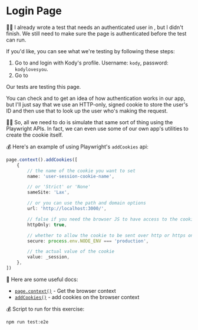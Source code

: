 # Login Page

🧝‍♀️ I already wrote a test that needs an authenticated user
in <InlineFile file="tests/e2e/settings-profile.test.ts" />, but I didn't
finish. We still need to make sure the page is authenticated before the test can
run.

If you'd like, you can see what we're testing by following these steps:

1. Go to <LinkToApp to="/login" /> and login with Kody's profile.
   Username: `kody`, password: `kodylovesyou`.
1. Go to <LinkToApp to="/settings/profile" />

Our tests are testing this page.

You can check <InlineFile file="app/utils/auth.server.ts" />
and <InlineFile file="app/utils/session.server.ts" /> to get an idea of how
authentication works in our app, but I'll just say that we use an HTTP-only,
signed cookie to store the user's ID and then use that to look up the user
who's making the request.

👨‍💼 So, all we need to do is simulate that same sort of thing using the Playwright
APIs. In fact, we can even use some of our own app's utilities to create the
cookie itself.

💰 Here's an example of using Playwright's `addCookies` api:

```ts
page.context().addCookies([
	{
		// the name of the cookie you want to set
		name: 'user-session-cookie-name',

		// or 'Strict' or 'None'
		sameSite: 'Lax',

		// or you can use the path and domain options
		url: 'http://localhost:3000/',

		// false if you need the browser JS to have access to the cookie
		httpOnly: true,

		// whether to allow the cookie to be sent over http or https only
		secure: process.env.NODE_ENV === 'production',

		// the actual value of the cookie
		value: _session,
	},
])
```

📜 Here are some useful docs:

- [`page.context()`](https://playwright.dev/docs/api/class-page#page-context) - Get the browser context
- [`addCookies()`](https://playwright.dev/docs/api/class-browsercontext#browser-context-add-cookies) - add cookies on the browser context

💰 Script to run for this exercise:

```sh
npm run test:e2e
```
